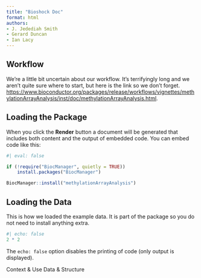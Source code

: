 ```yaml
---
title: "Bioshock Doc"
format: html
authors:
- J. Jedediah Smith
- Gerard Duncan
- Ian Lacy
---
```


## Workflow

We're a little bit uncertain about our workflow. It's terrifyingly long and we aren't quite sure where to start, but here is the link so we don't forget. <https://www.bioconductor.org/packages/release/workflows/vignettes/methylationArrayAnalysis/inst/doc/methylationArrayAnalysis.html>.

## Loading the Package

When you click the **Render** button a document will be generated that includes both content and the output of embedded code. You can embed code like this:

```r
#| eval: false

if (!require("BiocManager", quietly = TRUE))
    install.packages("BiocManager")

BiocManager::install("methylationArrayAnalysis")
```

## Loading the Data

This is how we loaded the example data. It is part of the package so you do not need to install anything extra. 

```r
#| echo: false
2 * 2
```

The `echo: false` option disables the printing of code (only output is displayed).


Context & Use
Data & Structure
